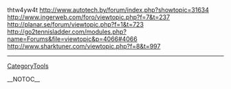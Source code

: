 thtw4yw4t http://www.autotech.by/forum/index.php?showtopic=31634 http://www.ingerweb.com/foro/viewtopic.php?f=7&t=237 http://planar.se/forum/viewtopic.php?f=1&t=723 http://go2tennisladder.com/modules.php?name=Forums&file=viewtopic&p=4066#4066
http://www.sharktuner.com/viewtopic.php?f=8&t=997
----
[[CategoryTools]]

__NOTOC__